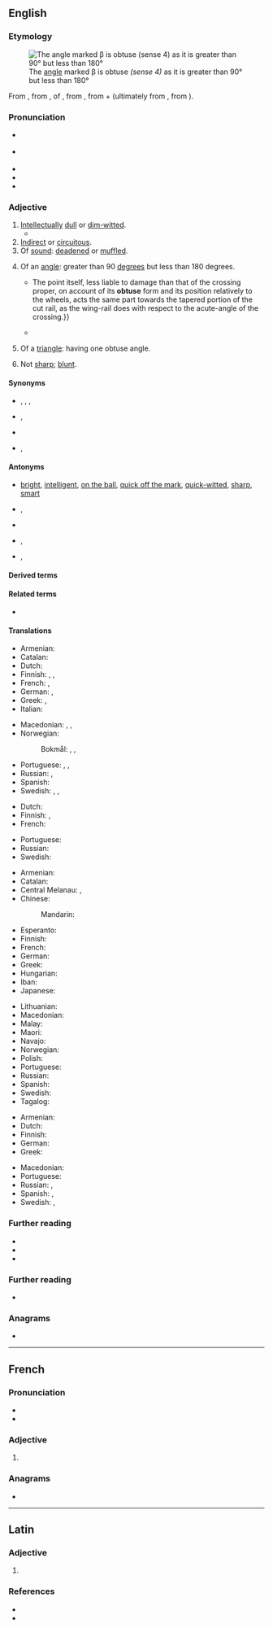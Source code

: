 ==English==
{{was wotd|2018|January|15}}

===Etymology===
[[File:Angle ex2.svg|thumb|The [[angle#Noun|angle]] marked β is obtuse ''(sense 4)'' as it is greater than 90° but less than 180°]]

From {{der|en|frm|obtus||obtuse (''geometry''); narrow-minded, obtuse; boring, dull, lifeless}}, from {{der|en|la|obtūsus||blunt, dull; obtuse}}, {{glossary|past tense|past}} {{glossary|participle}} of {{m|la|obtundere}}, from {{m|la|obtundō||to batter, beat, strike; to blunt, dull}}, from {{m|la|ob-||''prefix meaning against''}} + {{m|la|tundō||to beat, strike; to bruise, crush, pound}} (ultimately from {{der|en|ine-pro|*(s)tewd-}}, from {{m|ine-pro|*(s)tew-||to hit; to push}}).

===Pronunciation===
* {{a|RP}} {{IPA|/əbˈtjuːs/|/-ˈtʃuːs/|lang=en}}
* {{a|GA}} {{IPA|/əbˈt(j)us/|/ɑb-/|lang=en}}
* {{audio|en-us-obtuse.ogg|Audio (GA)|lang=en}}
* {{rhymes|uːs|lang=en}}
* {{hyphenation|ob|tuse|lang=en}}

===Adjective===
{{en-adj|er|more}}

# [[intellectually|Intellectually]] [[dull]] or [[dim-witted]].
#* {{quote-journal|title=The Observer view on triggering article 50: As Britain hurtles towards the precipice, truth and democracy are in short supply [editorial]|url=https://www.theguardian.com/commentisfree/2017/mar/26/observer-editorial-triggering-of-article-50-jeopardises-60-years-of-unparalleled-peace|archiveurl=https://web.archive.org/web/20170830140905/https://www.theguardian.com/commentisfree/2017/mar/26/observer-editorial-triggering-of-article-50-jeopardises-60-years-of-unparalleled-peace|archivedate=30 August 2017|newspaper={{w|The Observer}}|location=London|date=27 March 2017|passage=Be you a Remainer or a Leaver, you would have to be particularly '''obtuse''' not to see that [[w:Theresa May|[Theresa] May]]'s hard Tory Brexit will cost this country and its families more than it can conceivably afford.}}
# [[indirect|Indirect]] or [[circuitous]].
# Of [[sound#Noun|sound]]: [[deaden#Adjective|deadened]] or [[muffled#Adjective|muffled]].
# {{lb|en|geometry}} Of an [[angle#Noun|angle]]: greater than 90 [[degree]]s but less than 180 degrees.
#* {{quote-book|author=Ch[arles] Couche|author2=James N. Shoolbred, transl.|chapter=Special Points in the Permanent Way|title=Permanent Way Rolling Stock and Technical Working of Railways. Followed by an Appendix on Works of Art|location=London|publisher=Dulau & Co., 37, {{w|Soho Square}}; Paris: Dunod, 49, Quai des Augustins|year=1877|volume=I|section=§ XIV (Rail-crossings), paragraph 258|page=316|pageurl=https://archive.org/stream/permanentwayrol00coucgoog#page/n334/mode/1up/|oclc=58932800|passage='''''Obtuse''' angles of the through crossing.'' — The system of the two '''obtuse'''-angled points is especially termed the dead-crossing. {{...}} The point itself, less liable to damage than that of the crossing proper, on account of its '''obtuse''' form and its position relatively to the wheels, acts the same part towards the tapered portion of the cut rail, as the wing-rail does with respect to the acute-angle of the crossing.}}
#* {{quote-book|author=May Sinclair|authorlink=May Sinclair|chapter=Space, Time and Other Consciousnesses|title=The New Idealism|location=New York, N.Y.|publisher=[[w:Macmillan Publishers|The Macmillan Company]]|year=1922|section=section v|pages=255–256|pageurl=https://archive.org/stream/thenewidealism00sincuoft#page/256/mode/1up/|oclc=558287|passage=If he is standing close beside me I know that our separate axes of vision will meet at an acute angle in the centre of his object, and if we are further apart, at an '''obtuser''' angle.}}
# {{lb|en|geometry}} Of a [[triangle]]: having one obtuse angle.
# {{lb|en|now|chiefly|botany|zoology}} Not [[sharp#Adjective|sharp]]; [[blunt]].

====Synonyms====
* {{sense|intellectually dull}} {{l|en|dense}}, {{l|en|dim}}, {{l|en|dim-witted}}, {{l|en|thick}} {{qualifier|informal}}
* {{sense|of a sound}} {{l|en|deadened}}, {{l|en|muffled}}
* {{sense|of a triangle}} {{l|en|obtuse-angled}}
* {{sense|now chiefly botany, zoology}} {{l|en|blunt}}, {{l|en|dull}}

====Antonyms====
* {{sense|intellectually dull}} [[bright]], [[intelligent]], [[on the ball]], [[quick off the mark]], [[quick-witted]], [[sharp]], [[smart]]
* {{sense|of a sound}} {{l|en|clear}}, {{l|en|sharp}}
* {{sense|of an angle}} {{l|en|acute}}
* {{sense|of a triangle}} {{l|en|acute}}, {{l|en|acute-angled}}
* {{sense|now chiefly botany, zoology}} {{l|en|pointed}}, {{l|en|sharp}}

====Derived terms====
{{der2|lang=en
|obtuse triangle
|obtuseness
|obtuse-angled
|obtusely
|unobtuse
|subobtuse
|obtuse angle
|nonobtuse
|obtusity
|obtuse barracuda
|obtuse margin
|obtuse sedge
|obtuse starwort}}

====Related terms====
* {{l|en|obtund}}

====Translations====
{{trans-top|intellectually dull}}
* Armenian: {{t+|hy|բութ}}
* Catalan: {{t|ca|obtús}}
* Dutch: {{t+|nl|afgestompt}}
* Finnish: {{t+|fi|tylsä}}, {{t+|fi|hidasjärkinen}}, {{t+|fi|hidasälyinen}}
* French: {{t+|fr|obtus|m}}, {{t+|fr|obtuse|f}}
* German: {{t+|de|begriffsstutzig}}, {{t+|de|beschränkt}}
* Greek: {{t+|el|κουτός|m}}, {{t+|el|αμβλύνους|m}}
* Italian: {{t+|it|ottuso}}
{{trans-mid}}
* Macedonian: {{t|mk|тап|m|tr=tap}}, {{t|mk|глуп|m|tr=glup}}, {{t|mk|глупав|m|tr=glúpav}}
* Norwegian:
*: Bokmål: {{t+|nb|dum}}, {{t|nb|sløv}}, {{t+|nb|treg}}
* Portuguese: {{t+|pt|obtuso}}, {{t+|pt|bronco}}, {{t+|pt|parvo}}
* Russian: {{t+|ru|тупо́й}}, {{t+|ru|недалёкий}}
* Spanish: {{t+|es|obtuso}}
* Swedish: {{t+|sv|trög}}, {{t+|sv|slö}}, {{t+|sv|tjockskallig}}
{{trans-bottom}}

{{trans-top|indirect or circuitous}}
{{trans-mid}}
{{trans-bottom}}

{{trans-top|of a sound: deadened or muffled}}
* Dutch: {{t+|nl|gesmoord}}
* Finnish: {{t+|fi|vaimea}}, {{t|fi|vaimennettu}}
* French: {{t+|fr|sourd}}
{{trans-mid}}
* Portuguese: {{t+|pt|abafado}}
* Russian: {{t+|ru|приглушённый}}
* Swedish: {{t+|sv|dov}}
{{trans-bottom}}

{{trans-top|of an angle}}
* Armenian: {{t+|hy|բութ}}
* Catalan: {{t|ca|obtús}}
* Central Melanau: {{t|mel|langak}}, {{t|mel|tangak}}
* Chinese:
*: Mandarin: {{t+|cmn|钝角|sc=Hani}}
* Esperanto: {{t+|eo|obtuza}}
* Finnish: {{t+|fi|tylppä}}
* French: {{t+|fr|obtus}}
* German: {{t+|de|stumpf}}
* Greek: {{t+|el|αμβλύς|m}}
* Hungarian: {{t+|hu|tompa}}
* Iban: {{t|iba|chakah}}
* Japanese: {{t+|ja|鈍角|tr=donkaku no|alt=鈍角の|sc=Jpan}}
{{trans-mid}}
* Lithuanian: {{t|lt|bukas}}
* Macedonian: {{t|mk|тап|m|tr=tap}}
* Malay: {{t|ms|cakah}}
* Maori: {{t|mi|hāpūpū}}
* Navajo: {{t|nv|ałhiʼdiidzo}}
* Norwegian: {{t+|no|stump}}
* Polish: {{t|pl|rozwarty|m}}
* Portuguese: {{t+|pt|obtuso}}
* Russian: {{t+|ru|тупо́й}}
* Spanish: {{t+|es|obtuso}}
* Swedish: {{t+|sv|trubbig}}
* Tagalog: {{t+|tl|bika}}
{{trans-bottom}}

{{trans-see|of a triangle|obtuse-angled}}

{{trans-top|botany, zoology: blunt}}
* Armenian: {{t+|hy|բութ}}
* Dutch: {{t+|nl|bot}}
* Finnish: {{t+|fi|tylppä}}
* German: {{t+|de|stumpf}}
* Greek: {{t+|el|αμβλύς|m}}
{{trans-mid}}
* Macedonian: {{t|mk|тап|m|tr=tap}}
* Portuguese: {{t+|pt|obtuso}}
* Russian: {{t+|ru|тупо́й}}, {{t+|ru|притуплённый}}
* Spanish: {{t+|es|obtuso}}, {{t+|es|romo}}
* Swedish: {{t+|sv|trubbig}}, {{t+|sv|slö}}
{{trans-bottom}}

===Further reading===
* {{R:Century 1911}}
* {{R:Webster 1913}}
* {{R:OneLook}}

===Further reading===
* {{pedia|obtuse|obtuse (disambiguation)}}

===Anagrams===
* {{anagrams|en|buteos}}

----

==French==

===Pronunciation===
* {{fr-IPA}}
* {{audio|Fr-Paris--obtuse.ogg|Audio (Paris)|lang=fr}}

===Adjective===
{{fr-adj-form}}

# {{feminine singular of|obtus|lang=fr}}

===Anagrams===
* {{l|fr|boutes}}

----

==Latin==

===Adjective===
{{la-adj-form|obtūse}}

# {{inflection of|obtūsus||voc|m|s|lang=la}}

===References===
* {{R:L&S}}
* {{R:Gaffiot}}